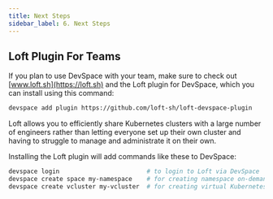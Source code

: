 ```yaml
---
title: Next Steps
sidebar_label: 6. Next Steps
---
```


## Loft Plugin For Teams
If you plan to use DevSpace with your team, make sure to check out [www.loft.sh](https://loft.sh) and the Loft plugin for DevSpace, which you can install using this command:
```bash
devspace add plugin https://github.com/loft-sh/loft-devspace-plugin
```

Loft allows you to efficiently share Kubernetes clusters with a large number of engineers rather than letting everyone set up their own cluster and having to struggle to manage and administrate it on their own.

Installing the Loft plugin will add commands like these to DevSpace:
```bash
devspace login                        # to login to Loft via DevSpace
devspace create space my-namespace    # for creating namespace on-demand via Loft
devspace create vcluster my-vcluster  # for creating virtual Kubernetes clusters via Loft
```
